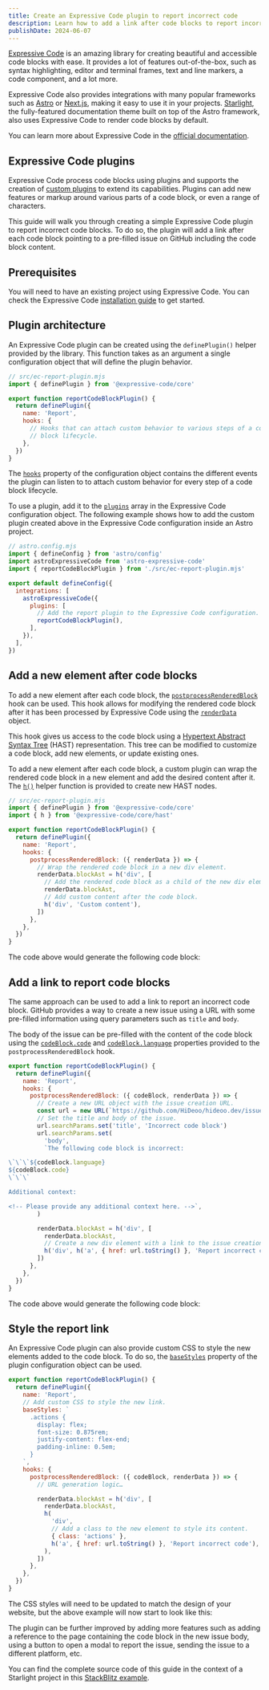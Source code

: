 ```yaml
---
title: Create an Expressive Code plugin to report incorrect code
description: Learn how to add a link after code blocks to report incorrect ones with new GitHub issues using a custom Expressive Code plugin.
publishDate: 2024-06-07
---
```


[Expressive Code](https://expressive-code.com/) is an amazing library for creating beautiful and accessible code blocks with ease.
It provides a lot of features out-of-the-box, such as syntax highlighting, editor and terminal frames, text and line markers, a code component, and a lot more.

Expressive Code also provides integrations with many popular frameworks such as [Astro](https://astro.build/) or [Next.js](https://nextjs.org/), making it easy to use it in your projects.
[Starlight](https://starlight.astro.build/), the fully-featured documentation theme built on top of the Astro framework, also uses Expressive Code to render code blocks by default.

You can learn more about Expressive Code in the [official documentation](https://expressive-code.com/).

## Expressive Code plugins

Expressive Code process code blocks using plugins and supports the creation of [custom plugins](https://expressive-code.com/guides/developing-plugins/) to extend its capabilities.
Plugins can add new features or markup around various parts of a code block, or even a range of characters.

This guide will walk you through creating a simple Expressive Code plugin to report incorrect code blocks.
To do so, the plugin will add a link after each code block pointing to a pre-filled issue on GitHub including the code block content.

## Prerequisites

You will need to have an existing project using Expressive Code.
You can check the Expressive Code [installation guide](https://expressive-code.com/installation/) to get started.

## Plugin architecture

An Expressive Code plugin can be created using the `definePlugin()` helper provided by the library.
This function takes as an argument a single configuration object that will define the plugin behavior.

```js {6-10}
// src/ec-report-plugin.mjs
import { definePlugin } from '@expressive-code/core'

export function reportCodeBlockPlugin() {
  return definePlugin({
    name: 'Report',
    hooks: {
      // Hooks that can attach custom behavior to various steps of a code
      // block lifecycle.
    },
  })
}
```

The [`hooks`](https://expressive-code.com/reference/plugin-hooks/) property of the configuration object contains the different events the plugin can listen to to attach custom behavior for every step of a code block lifecycle.

To use a plugin, add it to the [`plugins`](https://expressive-code.com/reference/configuration/#plugins) array in the Expressive Code configuration object.
The following example shows how to add the custom plugin created above in the Expressive Code configuration inside an Astro project.

```js ins={4} ins={9-12}
// astro.config.mjs
import { defineConfig } from 'astro/config'
import astroExpressiveCode from 'astro-expressive-code'
import { reportCodeBlockPlugin } from './src/ec-report-plugin.mjs'

export default defineConfig({
  integrations: [
    astroExpressiveCode({
      plugins: [
        // Add the report plugin to the Expressive Code configuration.
        reportCodeBlockPlugin(),
      ],
    }),
  ],
})
```

## Add a new element after code blocks

To add a new element after each code block, the [`postprocessRenderedBlock`](https://expressive-code.com/reference/plugin-hooks/#postprocessrenderedblock) hook can be used.
This hook allows for modifying the rendered code block after it has been processed by Expressive Code using the [`renderData`](https://expressive-code.com/reference/plugin-hooks/#renderdata) object.

This hook gives us access to the code block using a [Hypertext Abstract Syntax Tree](https://github.com/syntax-tree/hast) (HAST) representation.
This tree can be modified to customize a code block, add new elements, or update existing ones.

To add a new element after each code block, a custom plugin can wrap the rendered code block in a new element and add the desired content after it.
The [`h()`](https://github.com/syntax-tree/hastscript#hselector-properties-children) helper function is provided to create new HAST nodes.

```js {9-17}
// src/ec-report-plugin.mjs
import { definePlugin } from '@expressive-code/core'
import { h } from '@expressive-code/core/hast'

export function reportCodeBlockPlugin() {
  return definePlugin({
    name: 'Report',
    hooks: {
      postprocessRenderedBlock: ({ renderData }) => {
        // Wrap the rendered code block in a new div element.
        renderData.blockAst = h('div', [
          // Add the rendered code block as a child of the new div element.
          renderData.blockAst,
          // Add custom content after the code block.
          h('div', 'Custom content'),
        ])
      },
    },
  })
}
```

The code above would generate the following code block:


<Example step={1} />

## Add a link to report code blocks

The same approach can be used to add a link to report an incorrect code block.
GitHub provides a way to create a new issue using a URL with some pre-filled information using query parameters such as `title` and `body`.

The body of the issue can be pre-filled with the content of the code block using the [`codeBlock.code`](https://expressive-code.com/reference/core-api/#code) and [`codeBlock.language`](https://expressive-code.com/reference/core-api/#language) properties provided to the `postprocessRenderedBlock` hook.

```js {6-21} {25-26}
export function reportCodeBlockPlugin() {
  return definePlugin({
    name: 'Report',
    hooks: {
      postprocessRenderedBlock: ({ codeBlock, renderData }) => {
        // Create a new URL object with the issue creation URL.
        const url = new URL(`https://github.com/HiDeoo/hideoo.dev/issues/new`)
        // Set the title and body of the issue.
        url.searchParams.set('title', 'Incorrect code block')
        url.searchParams.set(
          'body',
          `The following code block is incorrect:

\`\`\`${codeBlock.language}
${codeBlock.code}
\`\`\`

Additional context:

<!-- Please provide any additional context here. -->`,
        )

        renderData.blockAst = h('div', [
          renderData.blockAst,
          // Create a new div element with a link to the issue creation URL.
          h('div', h('a', { href: url.toString() }, 'Report incorrect code')),
        ])
      },
    },
  })
}
```

The code above would generate the following code block:

<Example step={2} />

## Style the report link

An Expressive Code plugin can also provide custom CSS to style the new elements added to the code block.
To do so, the [`baseStyles`](https://expressive-code.com/reference/plugin-api/#basestyles) property of the plugin configuration object can be used.

```js {4-12} {21-22}
export function reportCodeBlockPlugin() {
  return definePlugin({
    name: 'Report',
    // Add custom CSS to style the new link.
    baseStyles: `
      .actions {
        display: flex;
        font-size: 0.875rem;
        justify-content: flex-end;
        padding-inline: 0.5em;
      }
    `,
    hooks: {
      postprocessRenderedBlock: ({ codeBlock, renderData }) => {
        // URL generation logic…

        renderData.blockAst = h('div', [
          renderData.blockAst,
          h(
            'div',
            // Add a class to the new element to style its content.
            { class: 'actions' },
            h('a', { href: url.toString() }, 'Report incorrect code'),
          ),
        ])
      },
    },
  })
}
```

The CSS styles will need to be updated to match the design of your website, but the above example will now start to look like this:

<Example step={3} />

The plugin can be further improved by adding more features such as adding a reference to the page containing the code block in the new issue body, using a button to open a modal to report the issue, sending the issue to a different platform, etc.

You can find the complete source code of this guide in the context of a Starlight project in this [StackBlitz example](https://stackblitz.com/edit/github-ax2ewe?file=src%2Fec-report-plugin.mjs).
